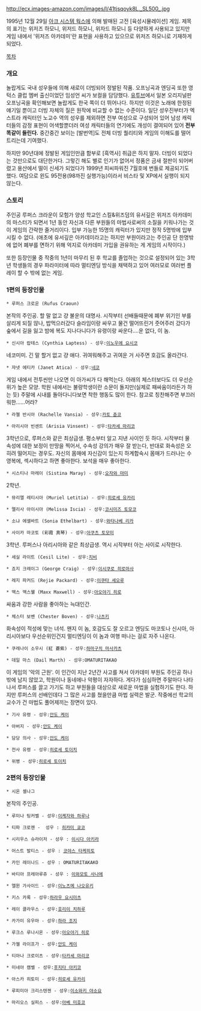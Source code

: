 http://ecx.images-amazon.com/images/I/41tjsqoyk8L._SL500_.jpg

1995년 12월 29일 [[아크 시스템 웍스]]에 의해 발매된 고전 [육성시뮬레이션] 게임. 제목의 표기는 위저즈 하모니, 위저드 하모니, 위자드 하모니 등 다양하게 사용되고 있지만 게임 내에서 '위저즈 아카데미'란 표현을 사용하고 있으므로 위저즈 하모니로 기재하게 되었다.

[[목차]]

=== 개요 === 
놀랍게도 국내 성우들에 의해 새로이 더빙되어 정발된 작품. 오프닝곡과 엔딩곡 또한 영턱스 클럽 멤버 출신이었던 임성언 씨가 보컬을 담당했다. 
[http://www.youtube.com/watch?v=7x2nk2pZyxQ 유투브]에서 일본 오리지널판 오프닝곡을 확인해보면 놀랍게도 한국 쪽이 더 뛰어나다.
하지만 이것은 노래에 한정된 얘기일 뿐이고 더빙 자체의 질은 원작에 비교할 수 없는 수준이다. 일단 성우진부터가 엑스트라 캐릭터인 노교수 역의 성우를 제외하면 전부 여성으로 구성되어 있어 남성 캐릭터들의 감정 표현이 어색할뿐더러 여성 캐릭터들의 연기에도 개성이 결여되어 있어 '''전부 똑같이 들린다.''' 중간중간 보이는 [발번역]도 전체 더빙 퀄리티와 게임의 이해도를 떨어트리는데 기여했다.

하지만 90년대에 정발된 게임인만큼 함부로 [흑역사] 취급은 하지 말자. 더빙이 되었다는 것만으로도 대단한거다. 그렇긴 해도 별로 인기가 없어서 정품은 금새 절판이 되어버렸고 용산에서 떨이 신세가 되었다가 1999년 피씨파워진 7월호에 번들로 제공되기도 했다. 여담으로 윈도 95전용(98까진 실행가능)이라서 비스타 및 XP에서 실행이 되지 않는다.

=== 스토리 === 
주인공 루퍼스 크라운이 모험가 양성 학교인 스킬&위즈덤의 유서깊은 위저즈 아카데미의 마스터가 되면서 1년 동안 자신과 다른 부원들의 마법사로써의 소질을 키워나가는 것이 게임의 간략한 줄거리이다. 입부 가능한 15명의 캐릭터가 있지만 정작 5명밖에 입부시킬 수 없다. (애초에 유서깊은 아카데미라고는 하지만 부원이라고는 주인공 단 한명밖에 없어 폐부를 면하기 위해 억지로 아카데미 가입을 권유하는 게 게임의 시작이다.)

또한 등장인물 중 작중의 1년이 마무리 된 후 학교를 졸업하는 것으로 설정되어 있는 3학년 학생들의 경우 파라미터에 따라 멀티엔딩 방식을 채택하고 있어 여러모로 여러번 플레이 할 수 밖에 없는 게임.

=== 1편의 등장인물 ===
 * 루퍼스 크로운 (Rufus Craoun)
본작의 주인공. 할 말 없고 걍 불운의 대명사. 시작부터 선배들때문에 폐부 위기인 부를 살리게 되질 않나, 밥먹으러갔다 슬라임이랑 싸우고 물건 떨어뜨린거 줏어주러 갔다가 숲에서 길을 잃고 밤에 복도 지나다니다가 유령이랑 싸운다.…운 없다, 이 놈.

 * 신시아 랍테스 (Cynthia Laptess) - 성우:[[이노우에 요시코]]
네코미미. 긴 말 할거 없고 걍 애다. 귀여워해주고 귀여운 거 사주면 호감도 올라간다.

 * 쟈넷 에티카 (Janet Atica) - 성우:[[네코]]
게임 내에서 전투씬만 나오면 이 아가씨가 다 해먹는다. 아래의 체스터보다도 더 우선순위가 높은 모양. 학원 내에서는 불량학생이란 소문이 돌지만(실제로 패싸움이라든가 하는 듯) 주말에 시내를 돌아다니다보면 착한 행동도 많이 한다. 참고로 칭찬해주면 부끄러워한……어라?

 * 라첼 반시아 (Rachelle Vansia) - 성우:[[카토 쥰코]]

 * 아리시아 빈센트 (Arisia Vinsent) - 성우:[[타카세 마리코]]
3학년으로, 루퍼스와 같은 최상급생. 평소부터 알고 지낸 사이인 듯 하다.
시작부터 물 속성에 대한 보정이 만땅을 찍어서, 수속성 강의가 매우 잘 받는다, 반대로 화속성은 오히려 떨어지는 경우도. 자신의 몸매에 자신감이 있는지 하계합숙시 몸매가 드러나는 수영복에, 섹시하다고 하면 좋아한다.
보석을 매우 좋아한다.

 * 시스티나 마레이 (Sistina Maray) - 성우:[[오자와 마미]]
2학년.

 * 뮤리엘 레티시아 (Muriel Letitia) - 성우:[[히로세 유카리]]

 * 멜리사 아이시아 (Melissa Iscia) - 성우:[[코시미즈 토모코]]

 * 소냐 에셀바트 (Sonia Ethelbart) - 성우:[[와타나베 리카]]

 * 사이카 마코토 (彩霞 真琴) - 성우:[[아쿠츠 토모미]]
3학년. 루퍼스나 아리시아와 같은 최상급생. 역시 시작부터 아는 사이로 시작한다.

 * 세실 라이트 (Cesil Lite) - 성우:[[치비]]

 * 죠지 크레이그 (George Craig) - 성우:[[이시쿠로 히로마사]]

 * 레지 파커드 (Rejie Packard) - 성우:[[이쿠타 세오루]]

 * 맥스 맥스웰 (Maxx Maxwell) - 성우:[[아오야기 히로]]
싸움과 강한 사람을 좋아하는 늑대인간.

 * 체스터 보벤 (Chester Boven) - 성우:[[나츠키]]
화속성이 적성에 맞는 녀석. 왠지 이 놈, 호감도도 잘 오르고 엔딩도 마코토나 신시아, 아리시아보다 우선순위인건지 멀티엔딩이 이 놈과 여행 떠나는 걸로 자주 나온다.

 * 쿠레나이 소우시 (紅 蒼紫) - 성우:[[하마구치 마사카츠]]

 * 데일 마스 (Dail Marth) - 성우:OMATURITAKAO 
이 게임의 '악의 근원'. 이 인간이 지난 2년간 사고를 쳐서 아카데미 부원도 주인공 하나밖에 남지 않았고, 학원이나 동네에나 악평이 자자하다. 게다가 심심하면 주말마다 나타나서 루퍼스를 끌고 가기도 하고 부원들을 대상으로 새로운 마법을 실험하기도 한다.
하지만 루퍼스의 선배인데다 그 많은 사고를 쳤을만큼 마법 실력은 발군. 작중에선 학교의 교수가 건 마법도 풀어제끼는 장면이 있다.

 * 기사 유령 - 성우:[[안도 케이]]

 * 아버지 - 성우:[[안도 케이]]

 * 담당 의사 - 성우:[[안도 케이]]

 * 전사 유령 - 성우:[[히로세 토이치]]

 * 위병 - 성우:[[히로세 토이치]]
=== 2편의 등장인물 ===
 * 시온 셸나그
본작의 주인공.

 * 루미나 팅커벨 - 성우:[[이케자와 하루나]]

 * 티파 크로젠 -  성우 : [[히카미 쿄코]]

 * 시리우스 슈라이저 - 성우 : [[이시다 아키라]]

 * 어스트 발티스 - 성우 : [[코야스 타케히토]]

 * 카인 레이나드 - 성우 : OMATURITAKAKO

 * 바티아 프레아루쥬 - 성우 : [[이와모토 사나에]]

 * 엘윈 가사이드 - 성우:[[이노츠메 나오유키]]

 * 키스 카록 - 성우:[[하라우 요시미츠]]

 * 레이 클라우스 - 성우:[[호리이 치하루]]

 * 카가미 유우마 - 성우:[[하라 조지]]

 * 루크스 루나시온 - 성우:[[아오야기 히로]]

 * 가젤 라이프가 - 성우:[[안도 케이]]

 * 티아나 크로이츠 - 성우:[[타카세 마리코]]

 * 미네아 캠벨 - 성우:[[후지타 아키코]]

 * 아스카 히토미 - 성우:[[히로세 유카리]]

 * 루피미아 크리스텐젠 - 성우:[[이소와키 야소요]]

 * 마리오스 실피스 - 성우:[[아베 미호코]]
